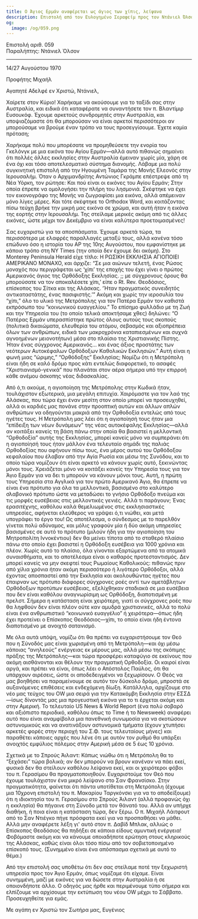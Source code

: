 ```yaml
---
title: Ο Άγιος Ερμάν αναφέρεται ως άγιος των χίπις, λείψανα
description: Επιστολή από τον Ευλογημένο Σεραφείμ προς τον Ντάνιελ Όλσον.
og:
  image: /og/059.png
---
```


<div style={{textAlign:'right', fontFamily:'monospace'}}>Επιστολή αριθ. 059</div>
<div style={{textAlign:'left', fontFamily:'monospace'}}>Παραλήπτης: Ντάνιελ Όλσον</div>

---

14/27 Αυγούστου 1970

Προφήτης Μιχαήλ

Αγαπητέ Αδελφέ εν Χριστώ, Ντάνιελ,

Χαίρετε στον Κύριο! Χαρήκαμε να ακούσουμε για το ταξίδι σας στην Αυστραλία, και ειδικά ότι καταφέρατε να συναντήσετε τον π. Βλαντίμιρ Ευσουκόφ. Έχουμε αρκετούς συνδρομητές στην Αυστραλία, και υποψιαζόμαστε ότι θα μπορούσαν να είναι αρκετοί περισσότεροι αν μπορούσαμε να βρούμε έναν τρόπο να τους προσεγγίσουμε. Έχετε καμία πρόταση;

Χαρήκαμε πολύ που μπορέσατε να προμηθεύσετε την ενορία του Γκελόνγκ με μια εικόνα του Αγίου Ερμάν—αλλά αυτό πιθανώς σημαίνει ότι πολλές άλλες εκκλησίες στην Αυστραλία έμειναν χωρίς μία, χάρη σε ένα όχι και τόσο αποτελεσματικό σύστημα διανομής. Λάβαμε μια πολύ συγκινητική επιστολή από την Ηγουμένη Ταμάρα της Μονής Ελεονός στην Ιερουσαλήμ. Όταν ο Αρχιμανδρίτης Αντώνιος Γκράμπε επέστρεψε από τη Νέα Υόρκη, τον ρώτησε: Και πού είναι οι εικόνες του Αγίου Ερμάν; Στην οποία έπρεπε να ομολογήσει την πλήρη του λησμονιά. Σκέφτηκε να έχει τον εικονογράφο της Μονής να ζωγραφίσει μια εικόνα, αλλά απέμειναν μόνο λίγες μέρες. Και τότε σκέφτηκε το Orthodox Word, και κοιτάζοντας πίσω τεύχη βρήκε την μικρή μας εικόνα σε χρώμα, και αυτή ήταν η εικόνα της εορτής στην Ιερουσαλήμ. Της στείλαμε μερικές ακόμη από τις άλλες εικόνες, ώστε μέχρι τον Δεκέμβριο να είναι καλύτερα προετοιμασμένες!

Σας ευχαριστώ για τα αποσπάσματα. Έχουμε αρκετά τώρα, τα περισσότερα με ελαφρές παραλλαγές μεταξύ τους, αλλά κανένα τόσο επώδυνο όσο η ιστορία του AP της 10ης Αυγούστου, που εμφανίστηκε με κάποιο τρόπο στη NY Times (την οποία δεν έχουμε δει ακόμη). Στο Monterey Peninsula Herald είχε τίτλο: Η ΡΩΣΙΚΗ ΕΚΚΛΗΣΙΑ ΑΓΙΟΠΟΙΕΙ ΑΜΕΡΙΚΑΝΟ ΜΟΝΑΧΟ, και άρχιζε: “Σε μια αιώνων τελετή, ένας Ρώσος μοναχός που περιγράφεται ως ‘χίπι’ της εποχής του έχει γίνει ο πρώτος Αμερικανός άγιος της Ορθόδοξης Εκκλησίας. ;; με σύγχρονους όρους θα μπορούσατε να τον αποκαλέσετε χίπι,’ είπε ο Rt. Rev. Θεοδόσιος, επίσκοπος του Σίτκα και της Αλάσκας. ‘Ήταν πραγματικός συνειδητός αντικαταστάτης, ένας πασιφιστής.’” Ακόμη και χωρίς την ιεροσυλία του “χίπι,” όλο το υλικό της Μετρόπολης για τον Πατέρα Ερμάν τον καθιστά εκπρόσωπο του “κοινωνικού ευαγγελίου.” Το επίσημο φυλλάδιο με τη Ζωή και την Υπηρεσία του (το οποίο τελικά αποκτήσαμε χθες) δηλώνει: “Ο Πατέρας Ερμάν υπερασπίστηκε πρώτος όλους αυτούς τους σκοπούς (πολιτικά δικαιώματα, ελευθερία του ατόμου, σεβασμός και αξιοπρέπεια όλων των ανθρώπων, ειδικά των μακροχρόνια καταπιεσμένων και συχνά αγνοημένων μειονοτήτων) μέσα στο πλαίσιο της Χριστιανικής Πίστης. Ήταν ένας σύγχρονος Αμερικανός… και ένας άξιος προστάτης των νεότερων Αυτοκέφαλων Ορθόδοξων Καθολικών Εκκλησιών.” Αυτή είναι η φωνή μιας “ώριμης,” “Ορθόδοξης” Εκκλησίας; Νομίζω ότι η Μετρόπολη είναι ήδη σε καλό δρόμο προς κάτι εντελώς διαφορετικό, το ασαφές “Χριστιανισμό-γενικά” που πλανάται στον αέρα σήμερα υπό την επιρροή κάθε ανέμου άσκοπης νέας διδασκαλίας.

Από ό,τι ακούμε, η αγιοποίηση της Μετρόπολης στην Κωδικά ήταν, τουλάχιστον εξωτερικά, μια μεγάλη επιτυχία. Χαιρόμαστε για τον λαό της Αλάσκας, που τώρα έχει έναν μεσίτη στον οποίο μπορεί να προσευχηθεί, αλλά οι καρδιές μας πονάνε στην προοπτική αυτών και άλλων απλών ανθρώπων να οδηγούνται μακριά από την Ορθοδοξία εντελώς από τους ηγέτες τους. Η Μετρόπολη μας λέει ότι η αγιοποίησή τους ήταν μια “επίδειξη των νέων δυνάμεων” της νέας αυτοκέφαλης Εκκλησίας—αλλά αν κοιτάξει κανείς τη βάση πάνω στην οποία θα βασιστεί η μελλοντική “Ορθοδοξία” αυτής της Εκκλησίας, μπορεί κανείς μόνο να συμπεράνει ότι η αγιοποίησή τους ήταν μάλλον ένα τελευταίο σημάδι της παλιάς Ορθοδοξίας που αφήνουν πίσω τους, ένα μέρος αυτού του Ορθόδοξου κεφαλαίου που έλαβαν από την Αγία Ρωσία και μέσω της Συνόδου, και το οποίο τώρα νομίζουν ότι είναι αρκετό να κάνουν χωρίς αυτό, ξεκινώντας μόνοι τους. Χρειάζεται μόνο να κοιτάξει κανείς την Υπηρεσία τους για τον Άγιο Ερμάν για να δει τι μπορούν να κάνουν μόνοι τους. Αυτή, η πρώτη τους Υπηρεσία στα Αγγλικά για τον πρώτο Αμερικανό Άγιο, θα έπρεπε να είναι ένα πρότυπο για όλα τα μελλοντικά, βασισμένο στο καλύτερο σλαβονικό πρότυπο ώστε να μεταδώσει το γνήσιο Ορθόδοξο πνεύμα και τις μορφές ευσέβειας στις μελλοντικές γενιές. Αλλά τι παράγουν; Ένας ερασιτέχνης, καθόλου καλά θεμελιωμένος στις εκκλησιαστικές υπηρεσίες, αφήνεται ελεύθερος να γράψει ό,τι νιώθει, και μετά υπογράφει το έργο του! Ως αποτέλεσμα, ο σύνδεσμος με το παρελθόν γίνεται πολύ αδύναμος, και μόλις γραφούν μία ή δύο ακόμη υπηρεσίες βασισμένες σε αυτό το πρότυπο (μιλούν ήδη για την αγιοποίηση του Μητροπολίτη Ιννοκέντιου) δεν θα μείνει τίποτα από το σταθερό πλαίσιο πάνω στο οποίο έχει βασιστεί η Ορθόδοξη ευσέβεια για 1000 χρόνια και πλέον. Χωρίς αυτό το πλαίσιο, όλα γίνονται εξαρτώμενα από τα ατομικά συναισθήματα, και το αποτέλεσμα είναι ο καθαρός προτεσταντισμός. Δεν μπορεί κανείς να μην σκεφτεί τους Ρωμαίους Καθολικούς: πιθανώς πριν από χίλια χρόνια ήταν ακόμη περισσότερο ή λιγότερο Ορθόδοξοι, αλλά έχοντας αποσπαστεί από την Εκκλησία και ακολουθώντας ηγέτες που έπαιρναν ως πρότυπο διάφορες σύγχρονες ροές αντί των αμετάβλητων Ορθόδοξων προτύπων ευσέβειας, εξελίχθηκαν σταδιακά σε μια ευσέβεια που δεν είναι καθόλου αναγνωρίσιμη ως Ορθόδοξη, διαποτισμένη με πρελστ. Σήμερα η κατάσταση είναι χειρότερη, γιατί οι σύγχρονες ροές που θα ληφθούν δεν είναι πλέον ούτε καν αμυδρά χριστιανικές, αλλά το πολύ είναι ένα ανθρωπιστικό “κοινωνικό ευαγγέλιο” ή χειρότερα—όπως ήδη έχει προτείνει ο Επίσκοπος Θεοδόσιος—χίπι, το οποίο είναι ήδη έντονα διαποτισμένο με ανοιχτό σατανισμό.

Με όλα αυτά υπόψη, νομίζω ότι θα πρέπει να ευχαριστήσουμε τον Θεό που η Σύνοδός μας είναι χωρισμένη από τη Μετρόπολη—και όχι μέσω κάποιας “ανηλεούς” ενέργειας εκ μέρους μας, αλλά μέσω της σκόπιμης πράξης της Μετρόπολης—και τώρα προσφέρει καταφύγιο σε εκείνους που ακόμη αισθάνονται και θέλουν την πραγματική Ορθοδοξία. Οι καιροί είναι αργά, και πρέπει να είναι, όπως λέει ο Απόστολος Παύλος, ότι θα υπάρχουν αιρέσεις, ώστε οι αποδεδειγμένοι να ξεχωρίσουν. Ο Θεός να μας βοηθήσει να παραμείνουμε σε αυτόν τον δύσκολο δρόμο, μπροστά σε αυξανόμενες επιθέσεις και ενδεχόμενη δίωξη. Κατάλληλα, αρχίζουμε στο νέο μας τεύχος του OW μια σειρά για την Κατακόμβη Εκκλησία στην ΕΣΣΔ—ίσως δίνοντάς μας μια προγευστική εικόνα για το τι έρχεται ακόμη και στην Αμερική. Το τελευταίο US News & World Report (ένα πολύ σοβαρό και αξιόπιστο περιοδικό, καθόλου όπως το Time ή το Newsweek) αναφέρει αυτό που είναι αναμφίβολα μια πανεθνική συνωμοσία για να σκοτώσουν αστυνομικούς και να ανατινάξουν αστυνομικά τμήματα (έχουν χτυπήσει αρκετές φορές στην περιοχή του Σ.Φ. τους τελευταίους μήνες) και παραθέτει κάποιες αρχές που λένε ότι με αυτόν τον ρυθμό θα υπάρξει ανοιχτός εμφύλιος πόλεμος στην Αμερική μέσα σε 5 έως 10 χρόνια.

Σχετικά με το Σπρούς Άιλαντ: Κάπως νιώθω ότι η Μετρόπολη θα το “ξεχάσει” τώρα βολικά; αν δεν μπορούν να βρουν κανέναν να πάει εκεί, φυσικά δεν θα στείλουν καθόλου λείψανα εκεί, και οι χειρότεροι φόβοι του π. Γερασίμου θα πραγματοποιηθούν. Ευχαριστούμε τον Θεό που έχουμε τουλάχιστον ένα μικρό λείψανο στο Σαν Φρανσίσκο. Στην πραγματικότητα, φαίνεται ότι πάντα υποτίθεται στη Μετρόπολη (έχουμε μια 10χρονη επιστολή του π. Μακαρίου Ταργκόνσκι για να το αποδείξουμε) ότι η ιδιοκτησία του π. Γερασίμου στο Σπρούς Άιλαντ (αλλά προφανώς όχι η εκκλησία) θα πήγαινε στη Σύνοδο μετά τον θάνατό του. Αλλά αν υπήρχε διαθήκη, ή ποια είναι η κατάσταση τώρα, δεν ξέρω. Ο π. Μιχαήλ Λάιτφουτ από το Σαν Ντιέγκο πήγε πρόσφατα εκεί για να προσπαθήσει να μάθει. Αλλά μην αναφέρετε λέξη γι' αυτό στον π. Δαβίδ Μπλακ, αλλιώς ο Επίσκοπος Θεοδόσιος θα πηδήξει σε κάποια είδους αμυντική ενέργεια! Φοβόμαστε ακόμη και να κάνουμε οποιαδήποτε ερώτηση στους κληρικούς της Αλάσκας, καθώς είναι όλοι τόσο πίσω από τον σοβιετοποιημένο επίσκοπό τους. (Συνημμένο είναι ένα απόσπασμα σχετικά με αυτό το θέμα.)

Από την επιστολή σας υποθέτω ότι δεν σας στείλαμε ποτέ την ξεχωριστή υπηρεσία προς τον Άγιο Ερμάν, όπως νομίζαμε ότι είχαμε. Είναι συνημμένη, μαζί με εικόνες για να δώσετε στην Αυστραλία ή σε οποιονδήποτε άλλο. Ο οδηγός μας ήρθε και περιμένουμε τύπο σήμερα και ελπίζουμε να αρχίσουμε την εκτύπωση του νέου OW μέχρι το Σάββατο. Προσευχηθείτε για εμάς.

Με αγάπη εν Χριστώ τον Σωτήρα μας, 
Ευγένιος
